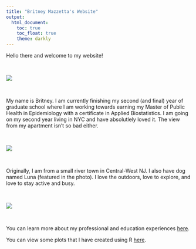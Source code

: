 ```yaml
---
title: "Britney Mazzetta's Website"
output: 
  html_document:
    toc: true
    toc_float: true
    theme: darkly
---
```


Hello there and welcome to my website!

$~$
 
![](PFZ_0420.JPG)

$~$
 
My name is Britney. I am currently finishing my second (and final) year of graduate school where I am working towards earning my Master of Public Health in Epidemiology with a certificate in Applied Biostatistics. I am going on my second year living in NYC and have absolutlely loved it. The view from my apartment isn't so bad either.

$~$
 
![](IMG_9343.JPG)

$~$
 
Originally, I am from a small river town in Central-West NJ. I also have dog named Luna (featured in the photo). I love the outdoors, love to explore, and love to stay active and busy.

$~$
 
![](IMG_9133.JPG)

$~$
 
You can learn more about my professional and education experiences [here](about_me.html).

You can view some plots that I have created using R [here](dashboard.html).